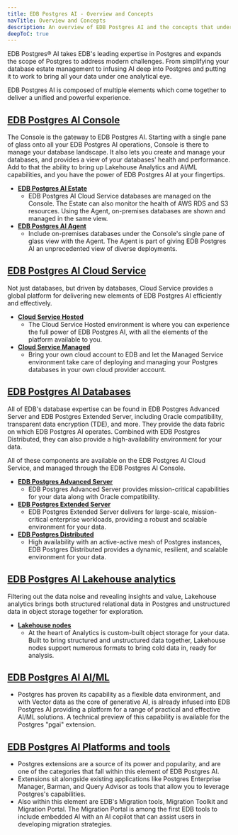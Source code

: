 ```yaml
---
title: EDB Postgres AI - Overview and Concepts
navTitle: Overview and Concepts
description: An overview of EDB Postgres AI and the concepts that underpin it
deepToC: true
---
```


EDB Postgres® AI takes EDB's leading expertise in Postgres and expands the scope of Postgres to address modern challenges. From simplifying your database estate management to infusing AI deep into Postgres and putting it to work to bring all your data under one analytical eye.

EDB Postgres AI is composed of multiple elements which come together to deliver a unified and powerful experience.


## [EDB Postgres AI Console](/edb-postgres-ai/console)
The Console is the gateway to EDB Postgres AI. Starting with a single pane of glass onto all your EDB Postgres AI operations, Console is there to manage your database landscape. It also lets you create and manage your databases, and provides a view of your databases' health and performance. Add to that the ability to bring up Lakehouse Analytics and AI/ML capabilities, and you have the power of EDB Postgres AI at your fingertips.
* **[EDB Postgres AI Estate](/edb-postgres-ai/console/estate)**
  * EDB Postgres AI Cloud Service databases are managed on the Console. The Estate can also monitor the health of AWS RDS and S3 resources. Using the Agent, on-premises databases are shown and managed in the same view.
* **[EDB Postgres AI Agent](/edb-postgres-ai/console/agent)**
  * Include on-premises databases under the Console's single pane of glass view with the Agent. The Agent is part of giving EDB Postgres AI an unprecedented view of diverse deployments.

## [EDB Postgres AI Cloud Service](/edb-postgres-ai/cloud-service)
Not just databases, but driven by databases, Cloud Service provides a global platform for delivering new elements of EDB Postgres AI efficiently and effectively.
* **[Cloud Service Hosted](/edb-postgres-ai/cloud-service/hosted)**
  * The Cloud Service Hosted environment is where you can experience the full power of EDB Postgres AI, with all the elements of the platform available to you.
* **[Cloud Service Managed](/edb-postgres-ai/cloud-service/managed)**
  * Bring your own cloud account to EDB and let the Managed Service environment take care of deploying and managing your Postgres databases in your own cloud provider account.

## [EDB Postgres AI Databases](/edb-postgres-ai/databases)
All of EDB's database expertise can be found in EDB Postgres Advanced Server and EDB Postgres Extended Server, including Oracle compatibility, transparent data encryption (TDE), and more. They provide the data fabric on which EDB Postgres AI operates. Combined with EDB Postgres Distributed, they can also provide a high-availability environment for your data. 

All of these components are available on the EDB Postgres AI Cloud Service, and managed through the EDB Postgres AI Console.
* **[EDB Postgres Advanced Server](/edb-postgres-ai/databases/epas)**
  * EDB Postgres Advanced Server provides mission-critical capabilities for your data along with Oracle compatibility.
* **[EDB Postgres Extended Server](/edb-postgres-ai/databases/pge)**
  * EDB Postgres Extended Server delivers for large-scale, mission-critical enterprise workloads, providing a robust and scalable environment for your data. 
* **[EDB Postgres Distributed](/edb-postgres-ai/databases/pgd/)**
  * High availability with an active-active mesh of Postgres instances, EDB Postgres Distributed provides a dynamic, resilient, and scalable environment for your data.

##  [EDB Postgres AI Lakehouse analytics](/edb-postgres-ai/analytics)
Filtering out the data noise and revealing insights and value, Lakehouse analytics brings both structured relational data in Postgres and unstructured data in object storage together for exploration.

* **[Lakehouse nodes](/edb-postgres-ai/analytics/lakehouse)**
  * At the heart of Analytics is custom-built object storage for your data. Built to bring structured and unstructured data together, Lakehouse nodes support numerous formats to bring cold data in, ready for analysis. 

## [EDB Postgres AI AI/ML](/edb-postgres-ai/ai-ml)
* Postgres has proven its capability as a flexible data environment, and with Vector data as the core of generative AI, is already infused into EDB Postgres AI providing a platform for a range of practical and effective AI/ML solutions. A technical preview of this capability is available for the Postgres "pgai" extension.

## [EDB Postgres AI Platforms and tools](/edb-postgres-ai/tools)
* Postgres extensions are a source of its power and popularity, and are one of the categories that fall within this element of EDB Postgres AI. 
* Extensions sit alongside existing applications like Postgres Enterprise Manager, Barman, and Query Advisor as tools that allow you to leverage Postgres's capabilities.
* Also within this element are EDB's Migration tools, Migration Toolkit and Migration Portal. The Migration Portal is among the first EDB tools to include embedded AI with an AI copilot that can assist users in developing migration strategies.

